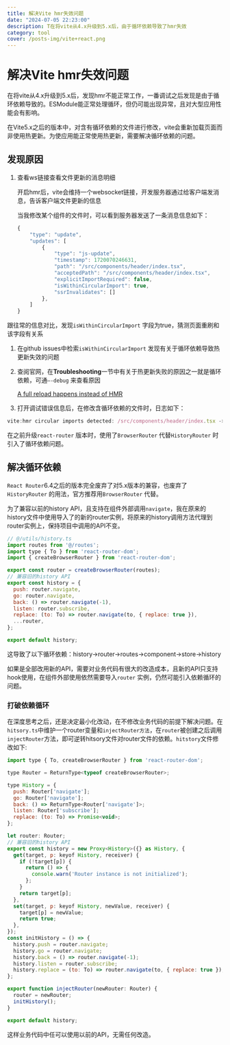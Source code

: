 ```yaml
---
title: 解决Vite hmr失效问题
date: "2024-07-05 22:23:00"
description: T在将vite从4.x升级到5.x后，由于循环依赖导致了hmr失效
category: tool
cover: /posts-img/vite+react.png
---
```


# 解决Vite hmr失效问题

在将vite从4.x升级到5.x后，发现hmr不能正常工作，一番调试之后发现是由于循环依赖导致的。ESModule能正常处理循环，但仍可能出现异常，且对大型应用性能会有影响。

在Vite5.x之后的版本中，对含有循环依赖的文件进行修改，vite会重新加载页面而非使用热更新。为使应用能正常使用热更新，需要解决循环依赖的问题。

## 发现原因

1. 查看ws链接查看文件更新的消息明细
    
    开启hmr后，vite会维持一个websocket链接，开发服务器通过给客户端发消息，告诉客户端文件更新的信息
    
    当我修改某个组件的文件时，可以看到服务器发送了一条消息信息如下：
    
    ```jsx
    {
        "type": "update",
        "updates": [
            {
                "type": "js-update",
                "timestamp": 1720070246631,
                "path": "/src/components/header/index.tsx",
                "acceptedPath": "/src/components/header/index.tsx",
                "explicitImportRequired": false,
                "isWithinCircularImport": true,
                "ssrInvalidates": []
            },
        ]
    }
    ```
    

跟往常的信息对比，发现`isWithinCircularImport` 字段为true，猜测页面重刷和该字段有关系

1. 在github issues中检索`isWithinCircularImport` 发现有关于循环依赖导致热更新失效的问题
2. 查阅官网，在**Troubleshooting**一节中有关于热更新失败的原因之一就是循环依赖，可通`—-debug` 来查看原因

      [A full reload happens instead of HMR](https://vitejs.dev/guide/troubleshooting.html#a-full-reload-happens-instead-of-hmr)

1. 打开调试错误信息后，在修改含循环依赖的文件时，日志如下：

```jsx
vite:hmr circular imports detected: /src/components/header/index.tsx -> /src/store/slices/user.ts -> /src/utils/history.ts -> /src/routes/index.tsx -> /src/layouts/default.tsx -> /src/components/header/index.tsx
```

在之前升级`react-router` 版本时，使用了`BrowserRouter` 代替`HistoryRouter` 时引入了循环依赖问题。

## 解决循环依赖

`React Router`6.4之后的版本完全废弃了对5.x版本的兼容，也废弃了`HistoryRouter` 的用法，官方推荐用`BrowserRouter` 代替。

为了兼容以前的history API，且支持在组件外部调用`navigate`，我在原来的history文件中使用导入了的新的router实例，将原来的history调用方法代理到router实例上，保持项目中调用的API不变。

```jsx
// @/utils/history.ts
import routes from '@/routes';
import type { To } from 'react-router-dom';
import { createBrowserRouter } from 'react-router-dom';

export const router = createBrowserRouter(routes);
// 兼容旧的history API
export const history = {
  push: router.navigate,
  go: router.navigate,
  back: () => router.navigate(-1),
  listen: router.subscribe,
  replace: (to: To) => router.navigate(to, { replace: true }),
  ...router,
};

export default history;
```

这导致了以下循环依赖：history→router→routes→component→store→history

如果是全部改用新的API，需要对业务代码有很大的改造成本，且新的API只支持hook使用，在组件外部使用依然需要导入`router` 实例，仍然可能引入依赖循环的问题。

### 打破依赖循环

在深度思考之后，还是决定最小化改动，在不修改业务代码的前提下解决问题。在`hitsory.ts`中维护一个router变量和`injectRouter方法`，在`router`被创建之后调用`injectRouter`方法，即可逆转hitsory文件对router文件的依赖。`hitstory`文件修改如下:

```jsx
import type { To, createBrowserRouter } from 'react-router-dom';

type Router = ReturnType<typeof createBrowserRouter>;

type History = {
  push: Router['navigate'];
  go: Router['navigate'];
  back: () => ReturnType<Router['navigate']>;
  listen: Router['subscribe'];
  replace: (to: To) => Promise<void>;
};

let router: Router;
// 兼容旧的history API
export const history = new Proxy<History>({} as History, {
  get(target, p: keyof History, receiver) {
    if (!target[p]) {
      return () => {
        console.warn('Router instance is not initialized');
      };
    }
    return target[p];
  },
  set(target, p: keyof History, newValue, receiver) {
    target[p] = newValue;
    return true;
  },
});
const initHistory = () => {
  history.push = router.navigate;
  history.go = router.navigate;
  history.back = () => router.navigate(-1);
  history.listen = router.subscribe;
  history.replace = (to: To) => router.navigate(to, { replace: true });
};

export function injectRouter(newRouter: Router) {
  router = newRouter;
  initHistory();
}

export default history;
```

这样业务代码中任可以使用以前的API，无需任何改造。